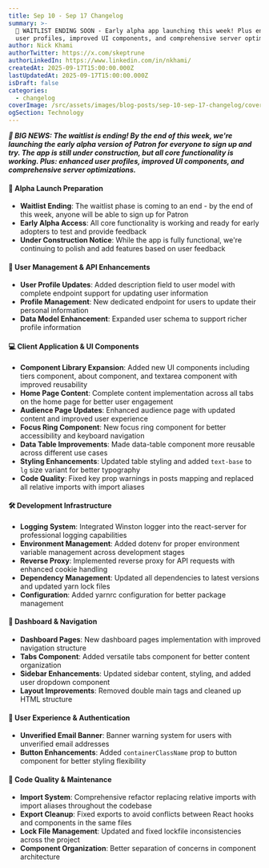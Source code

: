```yaml
---
title: Sep 10 - Sep 17 Changelog
summary: >-
  🚀 WAITLIST ENDING SOON - Early alpha app launching this week! Plus enhanced
  user profiles, improved UI components, and comprehensive server optimizations
author: Nick Khami
authorTwitter: https://x.com/skeptrune
authorLinkedIn: https://www.linkedin.com/in/nkhami/
createdAt: 2025-09-17T15:00:00.000Z
lastUpdatedAt: 2025-09-17T15:00:00.000Z
isDraft: false
categories:
  - changelog
coverImage: /src/assets/images/blog-posts/sep-10-sep-17-changelog/coverImage.png
ogSection: Technology
---
```


**_🚀 BIG NEWS: The waitlist is ending! By the end of this week, we're launching the early alpha version of Patron for everyone to sign up and try. The app is still under construction, but all core functionality is working. Plus: enhanced user profiles, improved UI components, and comprehensive server optimizations._**

#### 🚀 Alpha Launch Preparation

- **Waitlist Ending**: The waitlist phase is coming to an end - by the end of this week, anyone will be able to sign up for Patron
- **Early Alpha Access**: All core functionality is working and ready for early adopters to test and provide feedback
- **Under Construction Notice**: While the app is fully functional, we're continuing to polish and add features based on user feedback

#### 👤 User Management & API Enhancements

- **User Profile Updates**: Added description field to user model with complete endpoint support for updating user information
- **Profile Management**: New dedicated endpoint for users to update their personal information
- **Data Model Enhancement**: Expanded user schema to support richer profile information

#### 💻 Client Application & UI Components

- **Component Library Expansion**: Added new UI components including tiers component, about component, and textarea component with improved reusability
- **Home Page Content**: Complete content implementation across all tabs on the home page for better user engagement
- **Audience Page Updates**: Enhanced audience page with updated content and improved user experience
- **Focus Ring Component**: New focus ring component for better accessibility and keyboard navigation
- **Data Table Improvements**: Made data-table component more reusable across different use cases
- **Styling Enhancements**: Updated table styling and added `text-base` to `lg` size variant for better typography
- **Code Quality**: Fixed key prop warnings in posts mapping and replaced all relative imports with import aliases

#### 🛠️ Development Infrastructure

- **Logging System**: Integrated Winston logger into the react-server for professional logging capabilities
- **Environment Management**: Added dotenv for proper environment variable management across development stages
- **Reverse Proxy**: Implemented reverse proxy for API requests with enhanced cookie handling
- **Dependency Management**: Updated all dependencies to latest versions and updated yarn lock files
- **Configuration**: Added yarnrc configuration for better package management

#### 🎨 Dashboard & Navigation

- **Dashboard Pages**: New dashboard pages implementation with improved navigation structure
- **Tabs Component**: Added versatile tabs component for better content organization
- **Sidebar Enhancements**: Updated sidebar content, styling, and added user dropdown component
- **Layout Improvements**: Removed double main tags and cleaned up HTML structure

#### 📧 User Experience & Authentication

- **Unverified Email Banner**: Banner warning system for users with unverified email addresses
- **Button Enhancements**: Added `containerClassName` prop to button component for better styling flexibility

#### 🔧 Code Quality & Maintenance

- **Import System**: Comprehensive refactor replacing relative imports with import aliases throughout the codebase
- **Export Cleanup**: Fixed exports to avoid conflicts between React hooks and components in the same files
- **Lock File Management**: Updated and fixed lockfile inconsistencies across the project
- **Component Organization**: Better separation of concerns in component architecture
